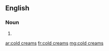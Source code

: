==English==

===Noun===
{{head|en|noun plural form|head=[[cold]] [[cream]]s}}

# {{plural of|cold cream|lang=en}}

[[ar:cold creams]]
[[fr:cold creams]]
[[mg:cold creams]]